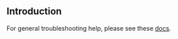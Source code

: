 ## Introduction

For general troubleshooting help, please see these [docs](/data-sources/troubleshooting.mdx).
